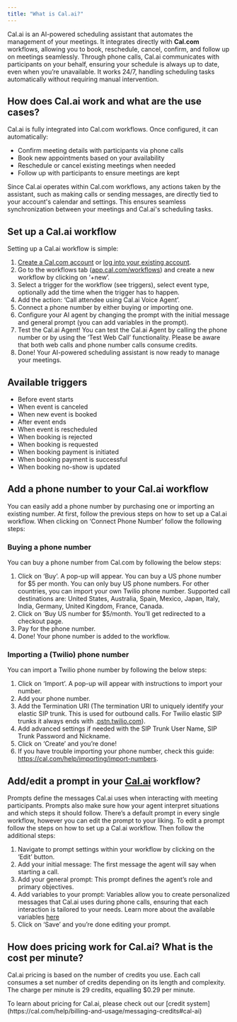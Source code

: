 ```yaml
---
title: "What is Cal.ai?"
---
```


Cal.ai is an AI-powered scheduling assistant that automates the management of your meetings. It integrates directly with **Cal.com** workflows, allowing you to book, reschedule, cancel, confirm, and follow up on meetings seamlessly. Through phone calls, Cal.ai communicates with participants on your behalf, ensuring your schedule is always up to date, even when you’re unavailable. It works 24/7, handling scheduling tasks automatically without requiring manual intervention.

## How does Cal.ai work and what are the use cases?

Cal.ai is fully integrated into Cal.com workflows. Once configured, it can automatically:

- Confirm meeting details with participants via phone calls
- Book new appointments based on your availability
- Reschedule or cancel existing meetings when needed
- Follow up with participants to ensure meetings are kept

Since Cal.ai operates within Cal.com workflows, any actions taken by the assistant, such as making calls or sending messages, are directly tied to your account's calendar and settings. This ensures seamless synchronization between your meetings and Cal.ai's scheduling tasks.

## Set up a Cal.ai workflow

Setting up a Cal.ai workflow is simple:

1. [Create a Cal.com account](https://app.cal.com/signup) or [log into your existing account](https://app.cal.com/auth/login).
2. Go to the workflows tab ([app.cal.com/workflows](http://app.cal.com/workflows)) and create a new workflow by clicking on ‘\+new’.
3. Select a trigger for the workflow (see triggers), select event type, optionally add the time when the trigger has to happen.
4. Add the action: ‘Call attendee using Cal.ai Voice Agent’.
5. Connect a phone number by either buying or importing one.
6. Configure your AI agent by changing the prompt with the initial message and general prompt (you can add variables in the prompt).
7. Test the Cal.ai Agent\! You can test the Cal.ai Agent by calling the phone number or by using the ‘Test Web Call’ functionality. Please be aware that both web calls and phone number calls consume credits.
8. Done\! Your AI-powered scheduling assistant is now ready to manage your meetings.

## Available triggers

- Before event starts
- When event is canceled
- When new event is booked
- After event ends
- When event is rescheduled
- When booking is rejected
- When booking is requested
- When booking payment is initiated
- When booking payment is successful
- When booking no-show is updated

## Add a phone number to your Cal.ai workflow

You can easily add a phone number by purchasing one or importing an existing number. At first, follow the previous steps on how to set up a Cal.ai workflow. When clicking on ‘Connect Phone Number’ follow the following steps:

### Buying a phone number

You can buy a phone number from Cal.com by following the below steps:

1. Click on ‘Buy’. A pop-up will appear. You can buy a US phone number for \$5 per month. You can only buy US phone numbers. For other countries, you can import your own Twilio phone number. Supported call destinations are: United States, Australia, Spain, Mexico, Japan, Italy, India, Germany, United Kingdom, France, Canada.
2. Click on ‘Buy US number for \$5/month. You’ll get redirected to a checkout page.
3. Pay for the phone number.
4. Done\! Your phone number is added to the workflow.

### Importing a (Twilio) phone number

You can import a Twilio phone number by following the below steps:

1. Click on ‘Import’. A pop-up will appear with instructions to import your number.
2. Add your phone number.
3. Add the Termination URI (The termination URI to uniquely identify your elastic SIP trunk. This is used for outbound calls. For Twilio elastic SIP trunks it always ends with .[pstn.twilio.com](https://pstn.twilio.com)).
4. Add advanced settings if needed with the SIP Trunk User Name, SIP Trunk Password and Nickname.
5. Click on ‘Create’ and you’re done\!
6. If you have trouble importing your phone number, check this guide: https://cal.com/help/importing/import-numbers.

## Add/edit a prompt in your [Cal.ai](https://Cal.ai) workflow?

Prompts define the messages Cal.ai uses when interacting with meeting participants. Prompts also make sure how your agent interpret situations and which steps it should follow. There’s a default prompt in every single workflow, however you can edit the prompt to your liking. To edit a prompt follow the steps on how to set up a Cal.ai workflow. Then follow the additional steps:

1. Navigate to prompt settings within your workflow by clicking on the ‘Edit’ button.
2. Add your initial message: The first message the agent will say when starting a call.
3. Add your general prompt: This prompt defines the agent’s role and primary objectives.
4. Add variables to your prompt: Variables allow you to create personalized messages that Cal.ai uses during phone calls, ensuring that each interaction is tailored to your needs. Learn more about the available variables [here](https://cal.com/help/workflows/workflowsoverview#dynamic-text-variables)
5. Click on ‘Save’ and you’re done editing your prompt.


## How does pricing work for Cal.ai? What is the cost per minute?

Cal.ai pricing is based on the number of credits you use. Each call consumes a set number of credits depending on its length and complexity. The charge per minute is 29 credits, equalling $0.29 per minute.

<Note>
To learn about pricing for Cal.ai, please check out our [credit system](https://cal.com/help/billing-and-usage/messaging-credits#cal-ai)
</Note>
